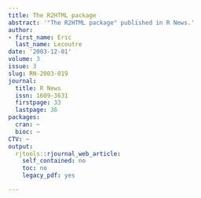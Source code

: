```yaml
---
title: The R2HTML package
abstract: '"The R2HTML package" published in R News.'
author:
- first_name: Eric
  last_name: Lecoutre
date: '2003-12-01'
volume: 3
issue: 3
slug: RN-2003-019
journal:
  title: R News
  issn: 1609-3631
  firstpage: 33
  lastpage: 36
packages:
  cran: ~
  bioc: ~
CTV: ~
output:
  rjtools::rjournal_web_article:
    self_contained: no
    toc: no
    legacy_pdf: yes

---
```

